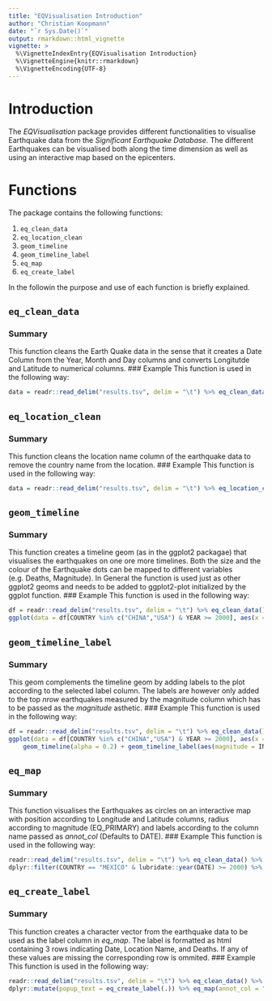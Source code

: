 ```yaml
---
title: "EQVisualisation Introduction"
author: "Christian Koopmann"
date: "`r Sys.Date()`"
output: rmarkdown::html_vignette
vignette: >
  %\VignetteIndexEntry{EQVisualisation Introduction}
  %\VignetteEngine{knitr::rmarkdown}
  %\VignetteEncoding{UTF-8}
---
```

# Introduction
The *EQVisualisation* package provides different functionalities to visualise Earthquake data from the  *Significant Earthquake Database*. The different Earthquakes can be visualised both along the time dimension as well as using an interactive map based on the epicenters.

# Functions
The package contains the following functions:

1. `eq_clean_data`
1. `eq_location_clean`
1. `geom_timeline`
1. `geom_timeline_label`
1. `eq_map`
1. `eq_create_label`

In the followin the purpose and use of each function is briefly explained. 

## `eq_clean_data`
### Summary
This function cleans the Earth Quake data in the sense that it creates a Date Column from the Year, Month and Day columns and converts Longitutde and Latitude to numerical columns.
### Example
This function is used in the following way:

```R
data = readr::read_delim("results.tsv", delim = "\t") %>% eq_clean_data()
```

## `eq_location_clean`
### Summary
This function cleans the location name column of the earthquake data to remove the country name from the location.
### Example
This function is used in the following way:

```R
data = readr::read_delim("results.tsv", delim = "\t") %>% eq_location_clean()
```

## `geom_timeline`
### Summary
This function creates a timeline geom (as in the ggplot2 packagae) that visualises the earthquakes on one ore more timelines. Both the size and the colour of the Earthquake dots can be mapped to different variables (e.g. Deaths, Magnitude). In General the function is used just as other ggplot2 geoms and needs to be added to ggplot2-plot initialized by the ggplot function.
### Example
This function is used in the following way:

```R
df = readr::read_delim("results.tsv", delim = "\t") %>% eq_clean_data() %>% eq_location_clean()
ggplot(data = df[COUNTRY %in% c("CHINA","USA") & YEAR >= 2000], aes(x = DATE, y = COUNTRY, color = DEATHS, size = EQ_PRIMARY)) + geom_timeline(alpha = 0.2)

```

## `geom_timeline_label`
### Summary
This geom complements the timeline geom by adding labels to the plot according to the selected label column. The labels are however only added to the top *nrow* earthquakes measured by the magnitude column which has to be passed as the *magnitude* asthetic.
### Example
This function is used in the following way:

```R
df = readr::read_delim("results.tsv", delim = "\t") %>% eq_clean_data() %>% eq_location_clean()
ggplot(data = df[COUNTRY %in% c("CHINA","USA") & YEAR >= 2000], aes(x = DATE, y = COUNTRY, color = DEATHS, size = EQ_PRIMARY)) + geom_timeline(alpha = 0.2) + 
    geom_timeline(alpha = 0.2) + geom_timeline_label(aes(magnitude = INTENSITY, label = LOCATION_NAME), nudge_y = 0.2,)

```

## `eq_map`
### Summary
This function visualises the Earthquakes as circles on an interactive map with position according to Longitude and Latitude columns, radius according to magnitude (EQ_PRIMARY) and labels according to the column name passed as *annot_col* (Defaults to DATE).
### Example
This function is used in the following way:

```R
readr::read_delim("results.tsv", delim = "\t") %>% eq_clean_data() %>% 
dplyr::filter(COUNTRY == "MEXICO" & lubridate::year(DATE) >= 2000) %>% eq_map(annot_col = "DATE")

```


## `eq_create_label`
### Summary
This function creates a character vector from the earthquake data to be used as the label column in *eq_map*. The label is formatted as html containing 3 rows indicating Date, Location Name, and Deaths. If any of these values are missing the corresponding row is ommited.
### Example
This function is used in the following way:

```R
readr::read_delim("results.tsv", delim = "\t") %>% eq_clean_data() %>% dplyr::filter(COUNTRY == "MEXICO" & lubridate::year(DATE) >= 2000) %>% 
dplyr::mutate(popup_text = eq_create_label(.)) %>% eq_map(annot_col = "popup_text")

```
